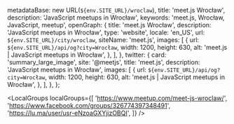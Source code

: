 
  metadataBase: new URL(`${env.SITE_URL}/wroclaw`),
  title: 'meet.js Wrocław',
  description: 'JavaScript meetups in Wrocław',
  keywords: 'meet.js, Wrocław, JavaScript, meetup',
  openGraph: {
    title: 'meet.js Wrocław',
    description: 'JavaScript meetups in Wrocław',
    type: 'website',
    locale: 'en_US',
    url: `${env.SITE_URL}/city/wroclaw`,
    siteName: 'meet.js',
    images: [
      {
        url: `${env.SITE_URL}/api/og?city=Wrocław`,
        width: 1200,
        height: 630,
        alt: 'meet.js | JavaScript meetups in Wrocław',
      },
    ],
  },
  twitter: {
    card: 'summary_large_image',
    site: '@meetjs',
    title: 'meet.js',
    description: 'JavaScript meetups in Wrocław',
    images: [
      {
        url: `${env.SITE_URL}/api/og?city=Wrocław`,
        width: 1200,
        height: 630,
        alt: 'meet.js | JavaScript meetups in Wrocław',
      },
    ],
  },
};

<CityBanner city="Wrocław" background="city/wroclaw.jpeg" />

<EventSection city="Wrocław" />

<LocalGroups
  localGroups={[
    'https://www.meetup.com/meet-js-wroclaw/',
    'https://www.facebook.com/groups/326774397348491',
    'https://lu.ma/user/usr-eNzoaGXYjizOBQI',
  ]}
/>

<FAQ questions={WroclawFAQ} />

<Organizers city="Wrocław" organizers={WroclawOrganizers} />

<CityEmail email="wroclaw@meetjs.pl" />

